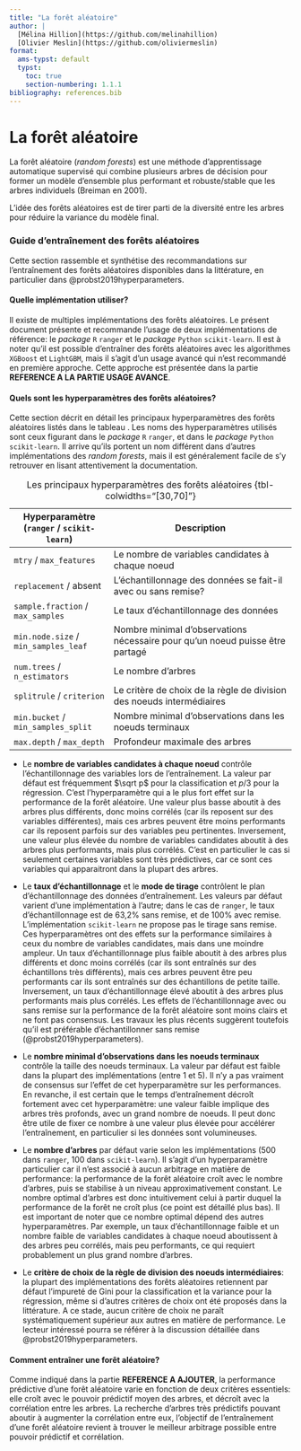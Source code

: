 ```yaml
---
title: "La forêt aléatoire"
author: |
  [Mélina Hillion](https://github.com/melinahillion)
  [Olivier Meslin](https://github.com/oliviermeslin)
format:
  ams-typst: default
  typst:
    toc: true
    section-numbering: 1.1.1
bibliography: references.bib
---
```

  
```{=typst} 
#import "@preview/mitex:0.2.4": *
#set math.equation(
numbering: "(1)",
supplement: none
)
```


```{=typst}
#import "@preview/mitex:0.2.4": *
#set math.equation(
  numbering: "(1)",
  supplement: none
  )

#set page("a4")

#set text(font: "IBM Plex Sans")

// Bold titles.
#show table.cell.where(y: 0): set text(weight: "bold")

// Tableaux alignés à gauche, sauf première ligne centrée
#show table.cell: set align(left+horizon)
#show table.cell.where(y: 0): set align(center+horizon)

#show figure.where(
  kind: table
): set figure.caption(position: top)

// Tableau zébré
#set table(
  fill: (_, y) => if calc.odd(y) { rgb("EAF2F5") },
)
```

# La forêt aléatoire

La forêt aléatoire (_random forests_) est une méthode d'apprentissage automatique supervisé qui combine plusieurs arbres de décision pour former un modèle d'ensemble plus performant et robuste/stable que les arbres individuels (Breiman en 2001).

L'idée des forêts aléatoires est de tirer parti de la diversité entre les arbres pour réduire la variance du modèle final. 


### Guide d'entraînement des forêts aléatoires

Cette section rassemble et synthétise des recommandations sur l'entraînement des forêts aléatoires disponibles dans la littérature, en particulier dans @probst2019hyperparameters.

#### Quelle implémentation utiliser?

Il existe de multiples implémentations des forêts aléatoires. Le présent document présente et recommande l'usage de deux implémentations de référence: le _package_ `R` `ranger` et le _package_ `Python` `scikit-learn`. Il est à noter qu'il est possible d'entraîner des forêts aléatoires avec les algorithmes `XGBoost` et `LightGBM`, mais il s'agit d'un usage avancé qui n'est recommandé en première approche. Cette approche est présentée dans la partie __REFERENCE A LA PARTIE USAGE AVANCE__.


#### Quels sont les hyperparamètres des forêts aléatoires?

Cette section décrit en détail les principaux hyperparamètres des forêts aléatoires listés dans le tableau `@tbl-hyp-rf`{=typst}. Les noms des hyperparamètres utilisés sont ceux figurant dans le _package_ `R` `ranger`, et dans le _package_ `Python` `scikit-learn`. Il arrive qu'ils portent un nom différent dans d'autres implémentations des _random forests_, mais il est généralement facile de s'y retrouver en lisant attentivement la documentation.

```{=typst}
#figure(
  table(
    columns: (2fr, 2fr, 6fr,),
    // align: (center, center, center),
    table.header(
      table.cell(colspan: 2, "Hyperparamètre"),
      [Description]
    ),
    [#text(box(image("./icons/logo-R.svg", height:2em))) \ `ranger`],
    [#text(box(image("./icons/logo-python2.svg", height:2em))) \ `scikit-learn`],
    [],
    [ `mtry`   ], [ `max_features`                 ], [Le nombre de variables candidates à chaque noeud                              ],
    [ `replacement`   ], [                         ], [L'échantillonnage des données se fait-il avec ou sans remise?                 ],
    [ `sample.fraction`   ], [ `max_samples`       ], [Le taux d'échantillonnage des données                                         ],
    [ `min.node.size`   ], [ `min_samples_leaf`    ], [Nombre minimal d'observations nécessaire pour qu'un noeud puisse être partagé ],
    [ `num.trees`   ], [ `n_estimators`            ], [Le nombre d'arbres                                                            ],
    [ `splitrule` ], [ `criterion`                 ], [Le critère de choix de la règle de division des noeuds intermédiaires         ],
    [ `min.bucket`  ], [ `min_samples_split`       ], [Nombre minimal d'observations dans les noeuds terminaux                       ],
    [ `max.depth`  ], [ `max_depth`                ], [Profondeur maximale des arbres                                                ],
  ),
    caption: [ Les principaux hyperparamètres des forêts aléatoires],
) <tbl-hyp-rf>
```

```{=typst}
#table(
  align: center,
  columns: 3,
  // First row (default alignment)
  [ "Header 1", "Header 2", "Header 3" ],
  // Second row (centered)
  align(center)[ "Cell 1"],
  align(center)[ "Cell 2"],
  align(center)[ "Cell 3"],
  // Third row (default alignment)
  [ "Data 1", "Data 2", "Data 3" ]
)
```





| Hyperparamètre (`ranger` / `scikit-learn`) |                                  Description                                  |
| ------------------------------------------ | ----------------------------------------------------------------------------- |
| `mtry`   / `max_features`                  | Le nombre de variables candidates à chaque noeud                              |
| `replacement`   / absent                   | L'échantillonnage des données se fait-il avec ou sans remise?                 |
| `sample.fraction`   / `max_samples`        | Le taux d'échantillonnage des données                                         |
| `min.node.size`   / `min_samples_leaf`     | Nombre minimal d'observations nécessaire pour qu'un noeud puisse être partagé |
| `num.trees`   / `n_estimators`             | Le nombre d'arbres                                                            |
| `splitrule` / `criterion`                  | Le critère de choix de la règle de division des noeuds intermédiaires         |
| `min.bucket`  / `min_samples_split`        | Nombre minimal d'observations dans les noeuds terminaux                       |
| `max.depth`  / `max_depth`                 | Profondeur maximale des arbres                                                |

: Les principaux hyperparamètres des forêts aléatoires {tbl-colwidths="[30,70]"}

- Le __nombre de variables candidates à chaque noeud__ contrôle l'échantillonnage des variables lors de l'entraînement. La valeur par défaut est fréquemment $\sqrt p$ pour la classification et $p/3$ pour la régression. C'est l'hyperparamètre qui a le plus fort effet sur la performance de la forêt aléatoire. Une valeur plus basse aboutit à des arbres plus différents, donc moins corrélés (car ils reposent sur des variables différentes), mais ces arbres peuvent être moins performants car ils reposent parfois sur des variables peu pertinentes. Inversement, une valeur plus élevée du nombre de variables candidates aboutit à des arbres plus performants, mais plus corrélés. C'est en particulier le cas si seulement certaines variables sont très prédictives, car ce sont ces variables qui apparaitront dans la plupart des arbres.

- Le __taux d'échantillonnage__ et le __mode de tirage__ contrôlent le plan d'échantillonnage des données d'entraînement. Les valeurs par défaut varient d'une implémentation à l'autre; dans le cas de `ranger`, le taux d'échantillonnage est de 63,2% sans remise, et de 100% avec remise. L'implémentation `scikit-learn` ne propose pas le tirage sans remise. Ces hyperparamètres ont des effets sur la performance similaires à ceux du nombre de variables candidates, mais dans une moindre ampleur. Un taux d'échantillonnage plus faible aboutit à des arbres plus différents et donc moins corrélés (car ils sont entraînés sur des échantillons très différents), mais ces arbres peuvent être peu performants car ils sont entraînés sur des échantillons de petite taille. Inversement, un taux d'échantillonnage élevé aboutit à des arbres plus performants mais plus corrélés. Les effets de l'échantillonnage avec ou sans remise sur la performance de la forêt aléatoire sont moins clairs et ne font pas consensus. Les travaux les plus récents suggèrent toutefois qu'il est préférable d'échantillonner sans remise (@probst2019hyperparameters).

- Le __nombre minimal d'observations dans les noeuds terminaux__ contrôle la taille des noeuds terminaux. La valeur par défaut est faible dans la plupart des implémentations (entre 1 et 5). Il n'y a pas vraiment de consensus sur l'effet de cet hyperparamètre sur les performances. En revanche, il est certain que le temps d'entraînement décroît fortement avec cet hyperparamètre: une valeur faible implique des arbres très profonds, avec un grand nombre de noeuds. Il peut donc être utile de fixer ce nombre à une valeur plus élevée pour accélérer l'entraînement, en particulier si les données sont volumineuses.

- Le __nombre d'arbres__ par défaut varie selon les implémentations (500 dans `ranger`, 100 dans `scikit-learn`).  Il s'agit d'un hyperparamètre particulier car il n'est associé à aucun arbitrage en matière de performance: la performance de la forêt aléatoire croît avec le nombre d'arbres, puis se stabilise à un niveau approximativement constant. Le nombre optimal d'arbres est donc intuitivement celui à partir duquel la performance de la forêt ne croît plus (ce point est détaillé plus bas). Il est important de noter que ce nombre optimal dépend des autres hyperparamètres. Par exemple, un taux d'échantillonnage faible et un nombre faible de variables candidates à chaque noeud aboutissent à des arbres peu corrélés, mais peu performants, ce qui requiert probablement un plus grand nombre d'arbres.

- Le __critère de choix de la règle de division des noeuds intermédiaires__: la plupart des implémentations des forêts aléatoires retiennent par défaut l'impureté de Gini pour la classification et la variance pour la régression, même si d'autres critères de choix ont été proposés dans la littérature. A ce stade, aucun critère de choix ne paraît systématiquement supérieur aux autres en matière de performance. Le lecteur intéressé pourra se référer à la discussion détaillée dans @probst2019hyperparameters.

#### Comment entraîner une forêt aléatoire?

Comme indiqué dans la partie __REFERENCE A AJOUTER__, la performance prédictive d'une forêt aléatoire varie en fonction de deux critères essentiels: elle croît avec le pouvoir prédictif moyen des arbres, et décroît avec la corrélation entre les arbres. La recherche d'arbres très prédictifs pouvant aboutir à augmenter la corrélation entre eux, l'objectif de l'entraînement d'une forêt aléatoire revient à trouver le meilleur arbitrage possible entre pouvoir prédictif et corrélation. 



